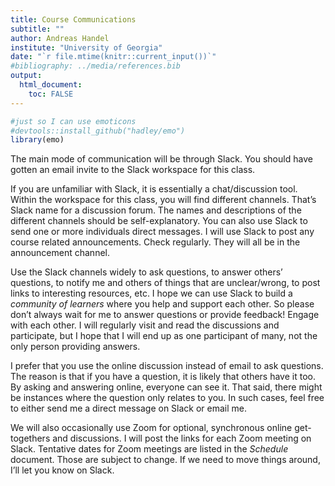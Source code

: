---
title: Course Communications
subtitle: ""
author: Andreas Handel
institute: "University of Georgia"
date: "`r file.mtime(knitr::current_input())`"
#bibliography: ../media/references.bib
output: 
  html_document:
    toc: FALSE
---



```{r, echo = FALSE}
#just so I can use emoticons
#devtools::install_github("hadley/emo")
library(emo)
```


The main mode of communication will be through Slack. You should have gotten an email invite to the Slack workspace for this class.

If you are unfamiliar with Slack, it is essentially a chat/discussion tool. Within the workspace for this class, you will find different channels. That's Slack name for a discussion forum. The names and descriptions of the different channels should be self-explanatory. You can also use Slack to send one or more individuals direct messages. 
I will use Slack to post any course related announcements. Check regularly. They will all be in the announcement channel.

Use the Slack channels widely to ask questions, to answer others' questions, to notify me and others of things that are unclear/wrong, to post links to interesting resources, etc. I hope we can use Slack  to build a _community of learners_ where you help and support each other. So please don't always wait for me to answer questions or provide feedback! Engage with each other. I will regularly visit and read the discussions and participate, but I hope that I will end up as one participant of many, not the only person providing answers.

I prefer that you use the online discussion instead of email to ask questions. The reason is that if you have a question, it is likely that others have it too. By asking and answering online, everyone can see it. That said, there might be instances where the question only relates to you. In such cases, feel free to either send me a direct message on Slack or email me. 

We will also occasionally use Zoom for optional, synchronous online get-togethers and discussions. I will post the links for each Zoom meeting on Slack. Tentative dates for Zoom meetings are listed in the _Schedule_ document. Those are subject to change. If we need to move things around, I'll let you know on Slack.